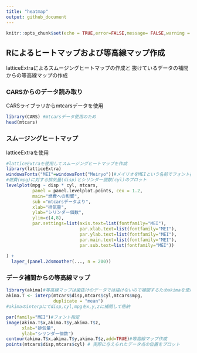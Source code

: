 ---
title: "heatmap"
output: github_document
---

```{r setup, include=FALSE}
knitr::opts_chunk$set(echo = TRUE,error=FALSE,message= FALSE,warning = FALSE)
```

## Rによるヒートマップおよび等高線マップ作成

latticeExtraによるスムージングヒートマップの作成と
抜けているデータの補間からの等高線マップの作成

### CARSからのデータ読み取り

CARSライブラリからmtcarsデータを使用

```{r cars}
library(CARS) #mtcarsデータ使用のため
head(mtcars)
```

### スムージングヒートマップ

latticeExtraを使用

```{r heatmap}
#latticeExtraを使用してスムージングヒートマップを作成
library(latticeExtra) 
windowsFonts("MEI"=windowsFont("Meiryo"))#メイリオをMEIという名前でフォント指定
#燃費(mpg)に対する排気量(disp)とシリンダー個数(cyl)のプロット
levelplot(mpg ~ disp * cyl, mtcars, 
          panel = panel.levelplot.points, cex = 1.2,
          main="燃費への影響",
          sub ="mtcarsデータより",
          xlab="排気量",
          ylab="シリンダー個数",
          ylim=c(4,8),
          par.settings=list(axis.text=list(fontfamily="MEI"),
                            par.xlab.text=list(fontfamily="MEI"),
                            par.ylab.text=list(fontfamily="MEI"),
                            par.main.text=list(fontfamily="MEI"),
                            par.sub.text=list(fontfamily="MEI"))
          
) + 
  layer_(panel.2dsmoother(..., n = 200))
```

### データ補間からの等高線マップ

```{r contour}
library(akima)#等高線マップは歯抜けのデータでは描けないので補間するためakimaを使用
akima.T <- interp(mtcars$disp,mtcars$cyl,mtcars$mpg,
                  duplicate = "mean")
#akimaのinterpにてdisp,cyl,mpgをx,y,zに補間して格納

par(family="MEI")#フォント指定
image(akima.T$x,akima.T$y,akima.T$z,
      xlab="排気量",
      ylab="シリンダー個数")
contour(akima.T$x,akima.T$y,akima.T$z,add=TRUE)#等高線マップ作成
points(mtcars$disp,mtcars$cyl) # 実際に与えられたデータ点の位置をプロット

```

